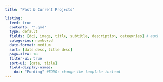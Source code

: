 ```yaml
---
title: "Past & Current Projects"

listing:
  feed: true
  contents: "*.qmd"
  type: default
  fields: [doi, image, title, subtitle, description, categories] # author
  categories: numbered
  date-format: medium
  sort: [date desc, title desc]
  page-size: 10
  filter-ui: true
  sort-ui: [date, title]
  field-display-names:
    doi: "Funding" #TODO: change the template instead
---
```


